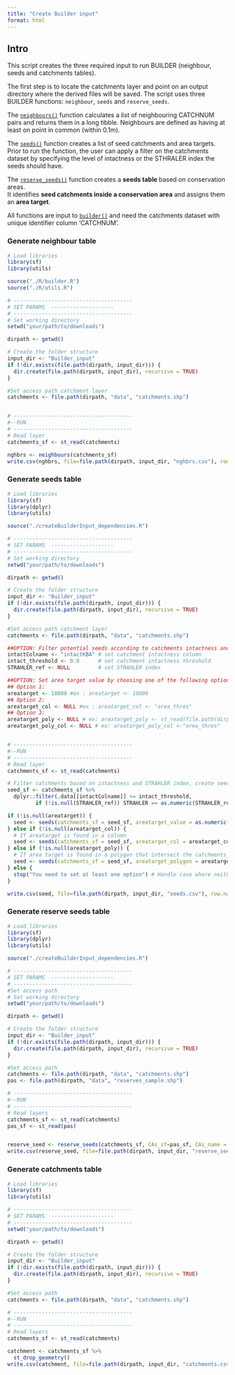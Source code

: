 ```yaml
---
title: "Create Builder input"
format: html
---
```


## Intro

This script creates the three required input to run BUILDER (neighbour, seeds and catchments tables).  

The first step is to locate the catchments layer and point on an output directory where the derived files will be saved. The script uses three BUILDER functions: `neighbour`, `seeds` and `reserve_seeds`. 

The [`neighbours()`](../tools/neighbours.html) function calculates a list of neighbouring CATCHNUM pairs and returns them in a long tibble. Neighbours are defined as having at least on point in common (within 0.1m).

The [`seeds()`](../tools/seeds.html) function creates a list of seed catchments and area targets. Prior to run the function, the user can apply a filter on the catchments dataset by specifying the level of intactness or the STHRALER index the seeds should have.  

The [`reserve_seeds()`](../tools/reserve_seeds.html) function creates a **seeds table** based on conservation areas.  
It identifies **seed catchments inside a conservation area** and assigns them an **area target**.

All functions are input to [`builder()`](../tools/builder.html) and need the catchments dataset with unique identifier column 'CATCHNUM'.


### Generate neighbour table

```r 
# Load libraries
library(sf)
library(utils)

source("./R/builder.R")
source("./R/utils.R")

# --------------------------------------
# SET PARAMS  --------------------
# --------------------------------------
# Set working directory
setwd("your/path/to/downloads")

dirpath <- getwd()

# Create the folder structure
input_dir <- "Builder_input"
if (!dir.exists(file.path(dirpath, input_dir))) {
  dir.create(file.path(dirpath, input_dir), recursive = TRUE)
}

#Set access path catchment layer
catchments <- file.path(dirpath, "data", "catchments.shp")


# --------------------------------------
#--RUN
# --------------------------------------
# Read layer
catchments_sf <- st_read(catchments)

nghbrs <- neighbours(catchments_sf)
write.csv(nghbrs, file=file.path(dirpath, input_dir, "nghbrs.csv"), row.names=FALSE) 
```


### Generate seeds table

```r
# Load libraries
library(sf)
library(dplyr)
library(utils)

source("./createBuilderInput_dependencies.R")

# --------------------------------------
# SET PARAMS  --------------------
# --------------------------------------
# Set working directory
setwd("your/path/to/downloads")

dirpath <- getwd()

# Create the folder structure
input_dir <- "Builder_input"
if (!dir.exists(file.path(dirpath, input_dir))) {
  dir.create(file.path(dirpath, input_dir), recursive = TRUE)
}

#Set access path catchment layer
catchments <- file.path(dirpath, "data", "catchments.shp")

##OPTION: Filter potential seeds according to catchments intactness and STHRALER index
intactColname <- "intactKBA" # set catchment intactness column
intact_threshold <- 0.9      # set catchment intactness threshold
STRAHLER_ref <- NULL         # set STRAHLER index

##OPTION: Set area target value by choosing one of the following options. Leave argument to NULL  if not chosen
## Option 1:
areatarget <- 10000 #ex : areatarget <- 10000
## Option 2:
areatarget_col <- NULL #ex : areatarget_col <- "area_thres" 
## Option 3:
areatarget_poly <- NULL # ex: areatarget_poly <- st_read(file.path(dirpath, "data", "poly_areatarget.shp"))
areatarget_poly_col <- NULL # ex: areatarget_poly_col <-"area_thres"


# --------------------------------------
#--RUN
# --------------------------------------
# Read layer
catchments_sf <- st_read(catchments)

# Filter catchments based on intactness and STRAHLER index, create seeds and convert to csv
seed_sf <- catchments_sf %>%
  dplyr::filter(.data[[intactColname]] >= intact_threshold, 
         if (!is.null(STRAHLER_ref)) STRAHLER == as.numeric(STRAHLER_ref) else TRUE)

if (!is.null(areatarget)) {
  seed <- seeds(catchments_sf = seed_sf, areatarget_value = as.numeric(areatarget))
} else if (!is.null(areatarget_col)) {
  # If areatarget is found in a column
  seed <- seeds(catchments_sf = seed_sf, areatarget_col = areatarget_col)
} else if (!is.null(areatarget_poly)) {
  # If area target is found in a polygon that intersect the catchments_sf
  seed <- seeds(catchments_sf = seed_sf, areatarget_polygon = areatarget_poly, areatarget_polygon_col = areatarget_poly_col)
} else {
  stop("You need to set at least one option") # Handle case where neither exists
}

write.csv(seed, file=file.path(dirpath, input_dir, "seeds.csv"), row.names=FALSE) 
```


### Generate reserve seeds table

```r 
# Load libraries
library(sf)
library(dplyr)
library(utils)

source("./createBuilderInput_dependencies.R")

# --------------------------------------
# SET PARAMS  --------------------
# --------------------------------------
#Set access path 
# Set working directory
setwd("your/path/to/downloads")

dirpath <- getwd()

# Create the folder structure
input_dir <- "Builder_input"
if (!dir.exists(file.path(dirpath, input_dir))) {
  dir.create(file.path(dirpath, input_dir), recursive = TRUE)
}

#Set access path 
catchments <- file.path(dirpath, "data", "catchments.shp")
pas <- file.path(dirpath, "data", "reserves_sample.shp")

# --------------------------------------
#--RUN
# --------------------------------------
# Read layers
catchments_sf <- st_read(catchments)
pas_sf <- st_read(pas)


reserve_seed <- reserve_seeds(catchments_sf, CAs_sf=pas_sf, CAs_name = "PARENT_ID", areatarget_value = 10000, joinType = "INTERSECT")
write.csv(reserve_seed, file=file.path(dirpath, input_dir, "reserve_seeds.csv"), row.names=FALSE) 
```


### Generate catchments table

```r
# Load libraries
library(sf)
library(utils)

# --------------------------------------
# SET PARAMS  --------------------
# --------------------------------------
setwd("your/path/to/downloads")

dirpath <- getwd()

# Create the folder structure
input_dir <- "Builder_input"
if (!dir.exists(file.path(dirpath, input_dir))) {
  dir.create(file.path(dirpath, input_dir), recursive = TRUE)
}

#Set access path 
catchments <- file.path(dirpath, "data", "catchments.shp")

# --------------------------------------
#--RUN
# --------------------------------------
# Read layers
catchments_sf <- st_read(catchments)

catchment <- catchments_sf %>%
  st_drop_geometry()
write.csv(catchment, file=file.path(dirpath, input_dir, "catchments.csv"), row.names=FALSE)

```


